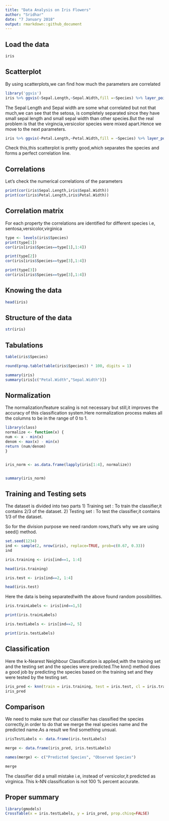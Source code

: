 ```yaml
---
title: "Data Analysis on Iris Flowers"
author: "Sridhar"
date: "7 January 2018"
output: rmarkdown::github_document
---
```


## Load the data

```r
iris
```

## Scatterplot

By using scatterplots,we can find how much the parameters are correlated

```r
library('ggvis')
iris %>% ggvis(~Sepal.Length,~Sepal.Width,fill =~Species) %>% layer_points()
```

The Sepal Length and Sepal width are some what correlated but not that much,we can see that the setosa,
is completely separated since they have small sepal length and small sepal width than other species.But 
the real problem is that the virgincia,versicolor species were mixed apart.Hence we move to the next parameters.

```r
iris %>% ggvis(~Petal.Length,~Petal.Width,fill = ~Species) %>% layer_points()
```
Check this,this scatterplot is pretty good,which separates the species and forms a perfect correlation
line.

## Correlations
Let's check the numerical correlations of the parameters
```r
print(cor(iris$Sepal.Length,iris$Sepal.Width))
print(cor(iris$Petal.Length,iris$Petal.Width))

```
## Correlation matrix

For each property the correlations are identified for different species i.e, sentosa,versicolor,virginica
```r
type <- levels(iris$Species)
print(type[1])
cor(iris[iris$Species==type[1],1:4])

print(type[2])
cor(iris[iris$Species==type[3],1:4])

print(type[3])
cor(iris[iris$Species==type[3],1:4])
```
## Knowing the data

```r
head(iris)
```
## Structure of the data

```r
str(iris)
```
## Tabulations

```r
table(iris$Species)
```

```r
round(prop.table(table(iris$Species)) * 100, digits = 1)

```

```r
summary(iris)
summary(iris[c("Petal.Width","Sepal.Width")])
```
## Normalization

The normalization/feature scaling is not necessary but still,it improves the accuracy of this classification system.Here normalization process makes all the columns to be in the range of 0 to 1.

```r
library(class)
normalize <- function(x) {
num <- x - min(x)
denom <- max(x) - min(x)
return (num/denom)
}


iris_norm <- as.data.frame(lapply(iris[1:4], normalize))


summary(iris_norm)
```
## Training and Testing sets

The dataset is divided into two parts
1) Training set : To train the classifier,it contains 2/3 of the dataset.
2) Testing set : To test the classifier,it contains 1/3 of the dataset.

So for the division purpose we need random rows,that's why we are using seed() method.
```r
set.seed(1234)
ind <- sample(2, nrow(iris), replace=TRUE, prob=c(0.67, 0.33))
ind
```

```r
iris.training <- iris[ind==1, 1:4]

head(iris.training)

iris.test <- iris[ind==2, 1:4]

head(iris.test)
```
Here the data is being separated!with the above found random possibilities.
```r
iris.trainLabels <- iris[ind==1,5]

print(iris.trainLabels)

iris.testLabels <- iris[ind==2, 5]

print(iris.testLabels)
```

## Classification

Here the k-Nearest Neighbour Classification is applied,with the training set and the testing set and the 
species were predicted.The knn() method does a good job by predicting the species based on the training 
set and they were tested by the testing set.

```r
iris_pred <- knn(train = iris.training, test = iris.test, cl = iris.trainLabels, k=3)
iris_pred
```

## Comparison
 We need to make sure that our classifier has classified the species correctly,in order to do that we merge the real species name and the predicted name.As a result we find something unsual.

```r
irisTestLabels <- data.frame(iris.testLabels)

merge <- data.frame(iris_pred, iris.testLabels)

names(merge) <- c("Predicted Species", "Observed Species")

merge
```
The classifier did a small mistake i.e, instead of versicolor,it predicted as virginica.
This k-NN classification is not 100 % percent accurate.

## Proper summary

```r
library(gmodels)
CrossTable(x = iris.testLabels, y = iris_pred, prop.chisq=FALSE)
```

